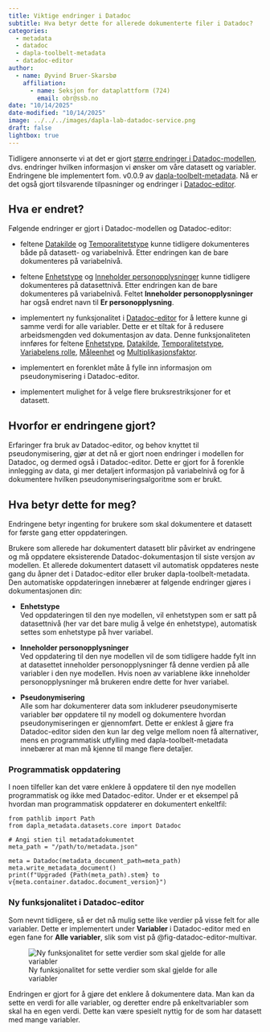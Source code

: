 ```yaml
---
title: Viktige endringer i Datadoc
subtitle: Hva betyr dette for allerede dokumenterte filer i Datadoc? 
categories:
  - metadata
  - datadoc
  - dapla-toolbelt-metadata
  - datadoc-editor
author:
  - name: Øyvind Bruer-Skarsbø
    affiliation: 
      - name: Seksjon for dataplattform (724)
        email: obr@ssb.no
date: "10/14/2025"
date-modified: "10/14/2025"
image: ../../../images/dapla-lab-datadoc-service.png
draft: false
lightbox: true
---
```


Tidligere annonserte vi at det er gjort [større endringer i Datadoc-modellen](../2025-09-08-datadoc-model-breaking-changes/index.qmd), dvs. endringer hvilken informasjon vi ønsker om våre datasett og variabler. Endringene ble implementert fom. v0.0.9 av [dapla-toolbelt-metadata](https://pypi.org/project/dapla-toolbelt-metadata/). Nå er det også gjort tilsvarende tilpasninger og endringer i [Datadoc-editor](../../../statistikkere/datadoc-editor.qmd). 

## Hva er endret?

Følgende endringer er gjort i Datadoc-modellen og Datadoc-editor:

- feltene [Datakilde](../../../statistikkere/datadoc-model.qmd#datakilde) og [Temporalitetstype](../../../statistikkere/datadoc-model.qmd#temporalitetstype) kunne tidligere dokumenteres både på datasett- og variabelnivå. Etter endringen kan de bare dokumenteres på variabelnivå. 

- feltene [Enhetstype](../../../statistikkere/datadoc-model.qmd#enhetstype) og [Inneholder personopplysninger](../../../statistikkere/datadoc-model.qmd#er-personopplysning) kunne tidligere dokumenteres på datasettnivå. Etter endringen kan de bare dokumenteres på variabelnivå. Feltet **Inneholder personopplysninger** har også endret navn til **Er personopplysning**.

- implementert ny funksjonalitet i [Datadoc-editor](../../../statistikkere/datadoc-editor.qmd) for å lettere kunne gi samme verdi for alle variabler. Dette er et tiltak for å redusere arbeidsmengden ved dokumentasjon av data. Denne funksjonaliteten innføres for feltene [Enhetstype](../../../statistikkere/datadoc-model.qmd#enhetstype), [Datakilde](../../../statistikkere/datadoc-model.qmd#datakilde), [Temporalitetstype](../../../statistikkere/datadoc-model.qmd#temporalitetstype), [Variabelens rolle](../../../statistikkere/datadoc-model.qmd#variabelens-rolle), [Måleenhet](../../../statistikkere/datadoc-model.qmd#måleenhet) og [Multiplikasjonsfaktor](../../../statistikkere/datadoc-model.qmd#multiplikasjonsfaktor). 

- implementert en forenklet måte å fylle inn informasjon om pseudonymisering i Datadoc-editor. 

- implementert mulighet for å velge flere bruksrestriksjoner for et datasett.


## Hvorfor er endringene gjort?

Erfaringer fra bruk av Datadoc-editor, og behov knyttet til pseudonymisering, gjør at det nå er gjort noen endringer i modellen for Datadoc, og dermed også i Datadoc-editor. Dette er gjort for å forenkle innlegging av data, gi mer detaljert informasjon på variabelnivå og for å dokumentere hvilken pseudonymiseringsalgoritme som er brukt.

## Hva betyr dette for meg?

Endringene betyr ingenting for brukere som skal dokumentere et datasett for første gang etter oppdateringen. 

Brukere som allerede har dokumentert datasett blir påvirket av endringene og må oppdatere eksisterende Datadoc-dokumentasjon til siste versjon av modellen. Et allerede dokumentert datasett vil automatisk oppdateres neste gang du åpner det i Datadoc-editor eller bruker dapla-toolbelt-metadata. Den automatiske oppdateringen innebærer at følgende endringer gjøres i dokumentasjonen din:

- **Enhetstype**  
Ved oppdateringen til den nye modellen, vil enhetstypen som er satt på datasettnivå (her var det bare mulig å velge én enhetstype), automatisk settes som enhetstype på hver variabel. 

- **Inneholder personopplysninger**  
Ved oppdatering til den nye modellen vil de som tidligere hadde fylt inn at datasettet inneholder personopplysninger få denne verdien på alle variabler i den nye modellen. Hvis noen av variablene ikke inneholder personopplysninger må brukeren endre dette for hver variabel. 

- **Pseudonymisering**  
Alle som har dokumenterer data som inkluderer pseudonymiserte variabler bør oppdatere til ny modell og dokumentere hvordan pseudonymiseringen er gjennomført. Dette er enklest å gjøre fra Datadoc-editor siden den kun lar deg velge mellom noen få alternativer, mens en programmatisk utfylling med dapla-toolbelt-metadata innebærer at man må kjenne til mange flere detaljer.

### Programmatisk oppdatering

I noen tilfeller kan det være enklere å oppdatere til den nye modellen programmatisk og ikke med Datadoc-editor. Under er et eksempel på hvordan man programmatisk oppdaterer en dokumentert enkeltfil: 

```.python
from pathlib import Path
from dapla_metadata.datasets.core import Datadoc

# Angi stien til metadatadokumentet
meta_path = "/path/to/metadata.json"

meta = Datadoc(metadata_document_path=meta_path)
meta.write_metadata_document()
print(f"Upgraded {Path(meta_path).stem} to v{meta.container.datadoc.document_version}")
```

### Ny funksjonalitet i Datadoc-editor

Som nevnt tidligere, så er det nå mulig sette like verdier på visse felt for alle variabler. Dette er implementert under **Variabler** i Datadoc-editor med en egen fane for **Alle variabler**, slik som vist på @fig-datadoc-editor-multivar.

![Ny funksjonalitet for sette verdier som skal gjelde for alle variabler](../../../images/datadoc-editor-multi-variables.png){#fig-datadoc-editor-multivar}

Endringen er gjort for å gjøre det enklere å dokumentere data. Man kan da sette en verdi for alle variabler, og deretter endre på enkeltvariabler som skal ha en egen verdi. Dette kan være spesielt nyttig for de som har datasett med mange variabler.
